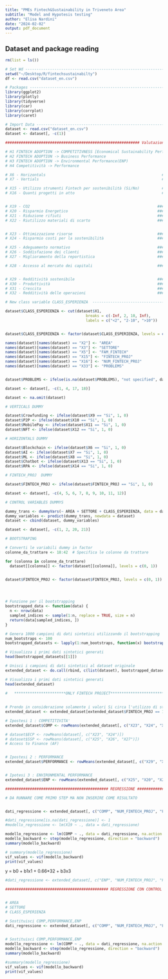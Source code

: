 ```yaml
---
title: "PMEs Fintech&Sustainability in Triveneto Area"
subtitle: "Model and Hypotesis testing"
author: "Elisa Nardini"
date: "2024-02-02"
output: pdf_document
---
```


## Dataset and package reading

```r
rm(list = ls())

# Set Wd ------------------------------------------------------------------------
setwd("~/Desktop/R/fintechsustainabilty")
df <- read.csv("dataset_en.csv")

# Packages ----------------------------------------------------------------------
library(ggplot2)
library(plotly)
library(tidyverse)
library(car)
library(corrplot)
library(caret)

# Import Data -------------------------------------------------------------------
dataset <- read.csv("dataset_en.csv")
dataset <- dataset[, -c(1)]

```

```r
############################################################ Valutazione affermazioni su benefici Scala 1-7 ###############################################   

# H1 FINTECH ADOPTION -> COMPETITIVNESS [Economical Sustainability Performance(ECP), Social Sustainability Performance, Access to Finance (AF)]
# H2 FINTECH ADOPTION -> Business Performance 
# H3 FINTECH ADOPTION -> Environmental Performance(ENP)
# H4 Competitività -> Performance

# X6 - Horizontals                                                    ###Fintech Adoption
# X7 - Vertials                                                       ###Fintech Adoption 

# X15 - Utilizzo strumenti Fintech per sostenibilità (Si/No)          ###Fintech Adoption
# X16 - Quanti progetti in atto                                       ###Fintech Adoption


# X19 - CO2                                                         ###Environmental Performance(ENP)
# X20 - Risparmio Energetico                                        ###Environmental Performance(ENP)
# X21 - Riduzione rifiuti                                           ###Environmental Performance(ENP)
# X22 - Riutilizzo materiali di scarto                              ###Environmental Performance(ENP)


# X23 - Ottimizzazione risorse                                      ###Economical Sustainability Performance(ECP)        ###Competitività
# X24 - Risparmio costi per la sostenibilità                        ###Economical Sustainability Performance(ECP)        ###Competitività

# X25 - Adeguamento normativo                                       ###Social Sustainability Performance                 ###Competitività
# X26 - Soddisfazione dei clienti                                   ###Social Sustainability Performance                 ###Competitività
# X27 - Miglioramento della reportistica                            ###Social Sustainability Performance                 ###Competitività

# X28 - Accesso al mercato dei capitali                             ###Access to Finance (AF)                            ###Competitività


# X29 - Redditività sostenibile                                     ###Business Performance
# X30 - Produttività                                                ###Business Performance
# X31 - Crescita                                                    ###Business Performance
# X32 - Redditività delle operazioni                                ###Business Performance
```

```r
# New class variable CLASS_ESPERIENZA  -----------------------------------------------------

dataset$CLASS_ESPERIENZA <- cut(dataset$X1,
                                    breaks = c(-Inf, 2, 10, Inf),
                                    labels = c("<2", "2-10", ">10"))


dataset$CLASS_ESPERIENZA <- factor(dataset$CLASS_ESPERIENZA, levels = c("<2", "2-10", ">10"))

```

```r
names(dataset)[names(dataset) == "X2"] <- "AREA"
names(dataset)[names(dataset) == "X3"] <- "SETTORE"
names(dataset)[names(dataset) == "X5"] <- "FAM_FINTECH"
names(dataset)[names(dataset) == "X15"] <- "FINTECH_PROJ"
names(dataset)[names(dataset) == "X16"] <- "NUM_FINTECH_PROJ"
names(dataset)[names(dataset) == "X33"] <- "PROBLEMS"


dataset$PROBLEMS <- ifelse(is.na(dataset$PROBLEMS), "not specified", dataset$PROBLEMS)

dataset <- dataset[, -c(1, 4, 17, 18)]

```

```r
dataset <- na.omit(dataset)
```

```r

# VERTICALS DUMMY

dataset$Crowfunding <- ifelse(dataset$X9 == "Si", 1, 0)
dataset$P2P <- ifelse(dataset$X10 == "Si", 1, 0)
dataset$MobilePay <- ifelse(dataset$X11 == "Si", 1, 0)
dataset$NFT <- ifelse(dataset$X12 == "Si", 1, 0)

```

```r

# HORIZONTALS DUMMY 

dataset$Blockchain <- ifelse(dataset$X6 == "Si", 1, 0)
dataset$AI <- ifelse(dataset$X7 == "Si", 1, 0)
dataset$ML <- ifelse(dataset$X8 == "Si", 1, 0)
dataset$Chatbot <- ifelse(dataset$X13 == "Si", 1, 0)
dataset$RPA <- ifelse(dataset$X14 == "Si", 1, 0)

```

```r

# FINTECH_PROJ  DUMMY 

dataset$FINTECH_PROJ <- ifelse(dataset$FINTECH_PROJ == "Si", 1, 0)

```


```r
dataset <- dataset[, -c(4, 5, 6, 7, 8, 9, 10, 11, 12)]
```


```r

# CONTROL VARIABLES DUMMYS

dummy_trans <- dummyVars(~ AREA + SETTORE + CLASS_ESPERIENZA, data = dataset)
dummy_variables <- predict(dummy_trans, newdata = dataset)
dataset <- cbind(dataset, dummy_variables)

```

```r
dataset <- dataset[, -c(1, 2, 20, 21)]
```

```r

# BOOTSTRAPING

# Converti le variabili dummy in factor
colonne_da_trattare <- 18:42  # Specifica le colonne da trattare

for (colonna in colonne_da_trattare) 
  dataset[[colonna]] <- factor(dataset[[colonna]], levels = c(0, 1))


dataset$FINTECH_PROJ <- factor(dataset$FINTECH_PROJ, levels = c(0, 1))




# Funzione per il bootstrapping
bootstrapped_data <- function(data) {
  n <- nrow(data)
  sampled_indices <- sample(1:n, replace = TRUE, size = n)
  return(data[sampled_indices, ])
}

# Genera 1000 campioni di dati sintetici utilizzando il bootstrapping
num_bootstraps <- 100
bootstrapped_datasets <- lapply(1:num_bootstraps, function(x) bootstrapped_data(dataset))

# Visualizza i primi dati sintetici generati
head(bootstrapped_datasets[[1]])
```

```r
# Unisci i campioni di dati sintetici al dataset originale
extended_dataset <- do.call(rbind, c(list(dataset), bootstrapped_datasets))

# Visualizza i primi dati sintetici generati
head(extended_dataset)
```


```r

#   ***********************ONLY FINTECH PROJECT*****************************
  
  
# Prendo in considerazione solamente i valori Si circa l'utilizzo di strumenti fintech per la sostenibilità 
extended_dataset <- extended_dataset[extended_dataset$FINTECH_PROJ == 1 , ]
```


```r
# Ipostesi 1 : COMPETITIVITA'
extended_dataset$COMP <- rowMeans(extended_dataset[, c("X23", "X24", "X25", "X26", "X27")], na.rm = TRUE)

# dataset$ECP <- rowMeans(dataset[, c("X23", "X24")])
# dataset$SSP <- rowMeans(dataset[, c("X25", "X26", "X27")])
# Access to Finance (AF)  


# Ipostesi 2 : PERFORMANCE
extended_dataset$PERFORMANCE <- rowMeans(extended_dataset[, c("X29", "X30", "X31", "X32")], na.rm = TRUE)


# Ipotesi 3 : ENVIRONMENTAL PERFORMANCE
extended_dataset$ENP <- rowMeans(extended_dataset[, c("X25", "X20", "X21", "X22")])
```


```r
############################################## REGRESSIONE ##########################################

# DA RUNNARE COME PRIMO STEP MA NON INSERIRE COME RISULTATO


dati_regressione <- extended_dataset[, c("COMP", "NUM_FINTECH_PROJ", "FAM_FINTECH", "Crowfunding", "P2P", "MobilePay", "NFT", "Blockchain", "AI", "ML", "Chatbot", "RPA")]

#dati_regressione[is.na(dati_regressione)] <- 1
#modello_regressione <- lm(X19 ~ ., data = dati_regressione)

modello_regressione <- lm(COMP ~ ., data = dati_regressione, na.action = na.exclude)
modello_backward <- step(modello_regressione, direction = "backward")
summary(modello_backward)

# summary(modello_regressione)
vif_values <- vif(modello_backward)
print(vif_values)

```
 y = b0 + b1x1 + 0.66*32 + b3x3



```r
#dati_regressione <- extended_dataset[, c("ENP", "NUM_FINTECH_PROJ", "FAM_FINTECH", "Crowfunding", "P2P", "MobilePay", "NFT", "Blockchain", "AI", "ML", "Chatbot", "RPA", "AREAhuman resources ", "AREAfinancial and administrative department ", "AREAmanagement and ownership ", "AREAoperational area ", "SETTOREagriculture, forestry and fishing ", "SETTOREconstructions ", "SETTOREfinancial and insurance activities ", "SETTOREinformation and communication services ", "SETTOREmanufacturing and industrial activities ", "SETTOREproduction of intermediate goods, energy and waste ", "SETTOREsocial services ", "SETTOREtrade, transport and warehousing ", "CLASS_ESPERIENZA.2-10", "CLASS_ESPERIENZA.>10", "CLASS_ESPERIENZA.<2")]

```

```r
############################################## REGRESSIONE CON CONTROL VARIABLES ##########################################


# AREA
# SETTORE 
# CLASS_ESPERIENZA

# Sostituisci COMP,PERFORMANCE,ENP
dati_regressione <- extended_dataset[, c("COMP", "NUM_FINTECH_PROJ", "FAM_FINTECH", "Crowfunding", "P2P", "MobilePay", "NFT", "Blockchain", "AI", "ML", "Chatbot", "RPA", "AREAhuman resources ", "AREAfinancial and administrative department ", "AREAmanagement and ownership ", "AREAoperational area ", "SETTOREagriculture, forestry and fishing ", "SETTOREconstructions ", "SETTOREfinancial and insurance activities ", "SETTOREinformation and communication services ", "SETTOREmanufacturing and industrial activities ", "SETTOREproduction of intermediate goods, energy and waste ", "SETTOREsocial services ", "SETTOREtrade, transport and warehousing ", "CLASS_ESPERIENZA.2-10", "CLASS_ESPERIENZA.>10", "CLASS_ESPERIENZA.<2")]
                                     

# Sostituisci COMP,PERFORMANCE,ENP
modello_regressione <- lm(COMP ~ ., data = dati_regressione, na.action = na.exclude)
modello_backward <- step(modello_regressione, direction = "backward")
summary(modello_backward)

#summary(modello_regressione)
vif_values <- vif(modello_backward)
print(vif_values)
```

